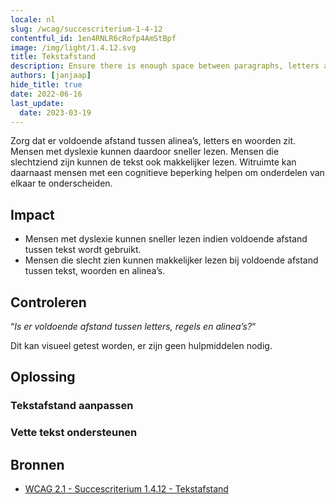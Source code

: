 ```yaml
---
locale: nl
slug: /wcag/succescriterium-1-4-12
contentful_id: 1en4RNLR6cRofp4AmStBpf
image: /img/light/1.4.12.svg
title: Tekstafstand
description: Ensure there is enough space between paragraphs, letters and words.
authors: [janjaap]
hide_title: true
date: 2022-06-16
last_update:
  date: 2023-03-19
---
```


<Hero
  title="Tekstafstand"
  imageSrc="/img/light/1.4.12.svg"
  alt="WCAG 1.4.12 - Logo"
  prefix="Succescriterium 1.4.12"
  suffix="Niveau AA"
/>

Zorg dat er voldoende afstand tussen alinea’s, letters en woorden zit. Mensen met dyslexie kunnen daardoor sneller lezen. Mensen die slechtziend zijn kunnen de tekst ook makkelijker lezen. Witruimte kan daarnaast mensen met een cognitieve beperking helpen om onderdelen van elkaar te onderscheiden.

## Impact

- Mensen met dyslexie kunnen sneller lezen indien voldoende afstand tussen tekst wordt gebruikt.
- Mensen die slecht zien kunnen makkelijker lezen bij voldoende afstand tussen tekst, woorden en alinea’s.

## Controleren

“*Is er voldoende afstand tussen letters, regels en alinea’s?*“

Dit kan visueel getest worden, er zijn geen hulpmiddelen nodig.

## Oplossing

### Tekstafstand aanpassen

<CodeSample id="text-spacing" locale="nl"/>

### Vette tekst ondersteunen

<CodeSample id="text-bold" locale="nl"/>

## Bronnen

- [WCAG 2.1 - Succescriterium 1.4.12 - Tekstafstand](https://www.w3.org/Translations/WCAG21-nl/#tekstafstand)

